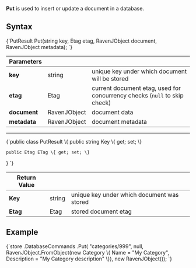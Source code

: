 
**Put** is used to insert or update a document in a database.

## Syntax

<TabItem value="put_1" label="put_1">
<CodeBlock language="csharp">
{`PutResult Put(string key, Etag etag, RavenJObject document, RavenJObject metadata);
`}
</CodeBlock>
</TabItem>

| Parameters | | |
| ------------- | ------------- | ----- |
| **key** | string | unique key under which document will be stored |
| **etag** | Etag | current document etag, used for concurrency checks (`null` to skip check) |
| **document** | RavenJObject | document data |
| **metadata** | RavenJObject | document metadata |

---

<TabItem value="putresult" label="putresult">
<CodeBlock language="csharp">
{`public class PutResult
\{
	public string Key \{ get; set; \}

	public Etag ETag \{ get; set; \}
\}
`}
</CodeBlock>
</TabItem>

| Return Value | | |
| ------------- | ------------- | ----- |
| **Key** | string | unique key under which document was stored |
| **Etag** | Etag | stored document etag |

## Example

<TabItem value="put_3" label="put_3">
<CodeBlock language="csharp">
{`store
	.DatabaseCommands
	.Put(
		"categories/999",
		null,
		RavenJObject.FromObject(new Category
		\{
			Name = "My Category",
			Description = "My Category description"
		\}),
		new RavenJObject());
`}
</CodeBlock>
</TabItem>


